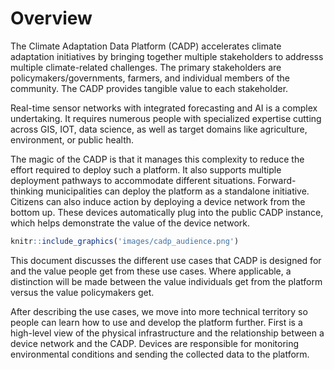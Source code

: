 # Overview

The Climate Adaptation Data Platform (CADP) accelerates climate adaptation
initiatives by bringing together multiple stakeholders to addresss
multiple climate-related challenges.
The primary stakeholders are policymakers/governments, farmers, 
and individual members of the community.
The CADP provides tangible value to each stakeholder.

Real-time sensor networks with integrated forecasting and AI is a
complex undertaking.
It requires numerous people with specialized expertise cutting across
GIS, IOT, data science, as well as target domains like agriculture,
environment, or public health.

The magic of the CADP is that it manages this complexity to reduce
the effort required to deploy such a platform.
It also supports multiple deployment pathways to accommodate different
situations.
Forward-thinking municipalities can deploy the platform as a standalone
initiative.
Citizens can also induce action by deploying a device network
from the bottom up. 
These devices automatically plug into the public CADP instance,
which helps demonstrate the value of the device network.


```r
knitr::include_graphics('images/cadp_audience.png')
```

This document discusses the different use cases that CADP is designed for
and the value people get from these use cases.
Where applicable, a distinction will be made between 
the value individuals get from the platform versus the value policymakers get.

After describing the use cases, we move into more technical territory
so people can learn how to use and develop the platform further.
First is a high-level view of the physical infrastructure and
the relationship between a device network and the CADP.
Devices are responsible for monitoring environmental conditions
and sending the collected data to the platform.
